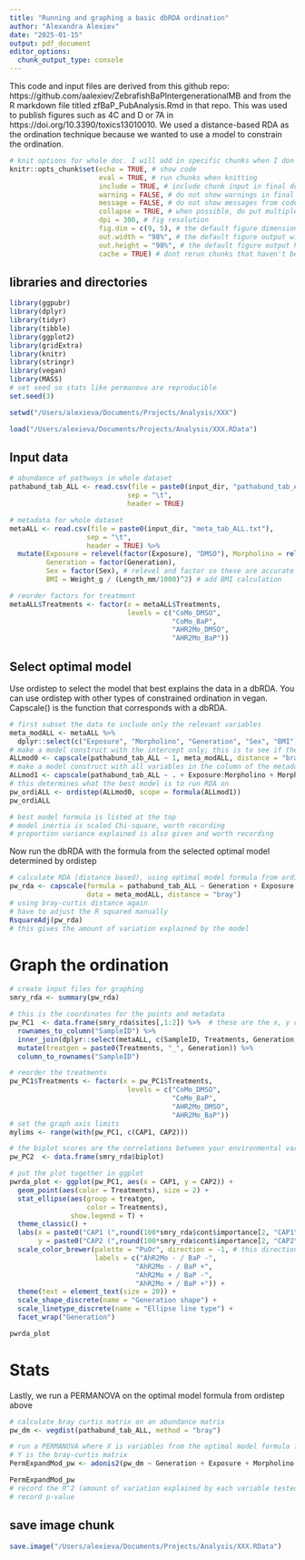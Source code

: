 ```yaml
---
title: "Running and graphing a basic dbRDA ordination"
author: "Alexandra Alexiev"
date: "2025-01-15"
output: pdf_document
editor_options: 
  chunk_output_type: console
---
```


This code and input files are derived from this github repo: https://github.com/aalexiev/ZebrafishBaPIntergenerationalMB and from the R markdown file titled zfBaP_PubAnalysis.Rmd in that repo. This was used to publish figures such as 4C and D or 7A in https://doi.org/10.3390/toxics13010010. We used a distance-based RDA as the ordination technique because we wanted to use a model to constrain the ordination.

```r
# knit options for whole doc. I will add in specific chunks when I don't want this to be the case
knitr::opts_chunk$set(echo = TRUE, # show code
                      eval = TRUE, # run chunks when knitting
                      include = TRUE, # include chunk input in final doc
                      warning = FALSE, # do not show warnings in final doc
                      message = FALSE, # do not show messages from code in final doc
                      collapse = TRUE, # when possible, do put multiple outputs in one block
                      dpi = 300, # fig resolution
                      fig.dim = c(9, 5), # the default figure dimensions
                      out.width = "98%", # the default figure output width
                      out.height = "98%", # the default figure output height 
                      cache = TRUE) # dont rerun chunks that haven't been changed

```

## libraries and directories

```r
library(ggpubr)
library(dplyr)
library(tidyr)
library(tibble)
library(ggplot2)
library(gridExtra)
library(knitr)
library(stringr)
library(vegan)
library(MASS)
# set seed so stats like permanova are reproducible
set.seed(3)

```

```r
setwd("/Users/alexieva/Documents/Projects/Analysis/XXX")

load("/Users/alexieva/Documents/Projects/Analysis/XXX.RData")

```

## Input data

```r
# abundance of pathways in whole dataset
pathabund_tab_ALL <- read.csv(file = paste0(input_dir, "pathabund_tab_ALL.txt"), 
                             sep = "\t",
                             header = TRUE)

# metadata for whole dataset
metaALL <- read.csv(file = paste0(input_dir, "meta_tab_ALL.txt"),
                   sep = "\t",
                   header = TRUE) %>%
  mutate(Exposure = relevel(factor(Exposure), "DMSO"), Morpholino = relevel(factor(Morpholino), "CoMo"),
         Generation = factor(Generation),
         Sex = factor(Sex), # relevel and factor so these are accurate
         BMI = Weight_g / (Length_mm/1000)^2) # add BMI calculation

# reorder factors for treatment
metaALL$Treatments <- factor(x = metaALL$Treatments,
                             levels = c("CoMo_DMSO",
                                        "CoMo_BaP",
                                        "AHR2Mo_DMSO",
                                        "AHR2Mo_BaP"))


```

## Select optimal model
Use ordistep to select the model that best explains the data in a dbRDA. You can use ordistep with other types of constrained ordination in vegan. Capscale() is the function that corresponds with a dbRDA.
```r
# first subset the data to include only the relevant variables
meta_modALL <- metaALL %>%
  dplyr::select(c("Exposure", "Morpholino", "Generation", "Sex", "BMI"))
# make a model construct with the intercept only; this is to see if the models with variables are actually a better fit compared to...well...no variables.
ALLmod0 <- capscale(pathabund_tab_ALL ~ 1, meta_modALL, distance = "bray")
# make a model construct with all variables in the column of the metadata file (the period) and a few interactions we were interested in (the colon variables)
ALLmod1 <- capscale(pathabund_tab_ALL ~ . + Exposure:Morpholino + Morpholino:Exposure + Generation:Exposure + Generation:Morpholino + Sex:BMI, meta_modALL, distance = "bray")
# this determines what the best model is to run RDA on
pw_ordiALL <- ordistep(ALLmod0, scope = formula(ALLmod1))
pw_ordiALL

# best model formula is listed at the top
# model inertia is scaled Chi-square, worth recording
# proportion variance explained is also given and worth recording

```

Now run the dbRDA with the formula from the selected optimal model determined by ordistep
```r
# calculate RDA (distance based), using optimal model formula from ordistep above
pw_rda <- capscale(formula = pathabund_tab_ALL ~ Generation + Exposure + Morpholino + Generation:Exposure + Exposure:Morpholino + Generation:Morpholino, 
                   data = meta_modALL, distance = "bray")
# using bray-curtis distance again
# have to adjust the R squared manually
RsquareAdj(pw_rda)
# this gives the amount of variation explained by the model


```

# Graph the ordination
```r
# create input files for graphing
smry_rda <- summary(pw_rda)

# this is the coordinates for the points and metadata
pw_PC1  <- data.frame(smry_rda$sites[,1:2]) %>%  # these are the x, y coordinates for the sample points
  rownames_to_column("SampleID") %>%
  inner_join(dplyr::select(metaALL, c(SampleID, Treatments, Generation, Exposure, Morpholino)), by = "SampleID") %>%
  mutate(treatgen = paste0(Treatments, "_", Generation)) %>%
  column_to_rownames("SampleID")

# reorder the treatments
pw_PC1$Treatments <- factor(x = pw_PC1$Treatments,
                             levels = c("CoMo_DMSO",
                                        "CoMo_BaP",
                                        "AHR2Mo_DMSO",
                                        "AHR2Mo_BaP"))
# set the graph axis limits
mylims <- range(with(pw_PC1, c(CAP1, CAP2)))

# the biplot scores are the correlations between your environmental variables and axes
pw_PC2  <- data.frame(smry_rda$biplot)

# put the plot together in ggplot
pwrda_plot <- ggplot(pw_PC1, aes(x = CAP1, y = CAP2)) + 
  geom_point(aes(color = Treatments), size = 2) +
  stat_ellipse(aes(group = treatgen, 
                   color = Treatments), 
               show.legend = T) +
  theme_classic() +
  labs(x = paste0("CAP1 (",round(100*smry_rda$cont$importance[2, "CAP1"], digits = 2),"%)"), # the importance is the variation explained by each axis
       y = paste0("CAP2 (",round(100*smry_rda$cont$importance[2, "CAP2"], digits = 2),"%)")) +
  scale_color_brewer(palette = "PuOr", direction = -1, # this direction argument just reverses the order of colors in the pre-made palette
                     labels = c("AhR2Mo - / BaP -",
                               "AhR2Mo - / BaP +",
                               "AhR2Mo + / BaP -",
                               "AhR2Mo + / BaP +")) +
  theme(text = element_text(size = 20)) +
  scale_shape_discrete(name = "Generation shape") +
  scale_linetype_discrete(name = "Ellipse line type") +
  facet_wrap("Generation")

pwrda_plot

```

# Stats
Lastly, we run a PERMANOVA on the optimal model formula from ordistep above
```r
# calculate bray curtis matrix on an abundance matrix
pw_dm <- vegdist(pathabund_tab_ALL, method = "bray")

# run a PERMANOVA where X is variables from the optimal model formula from above
# Y is the bray-curtis matrix
PermExpandMod_pw <- adonis2(pw_dm ~ Generation + Exposure + Morpholino + Generation:Exposure + Exposure:Morpholino + Generation:Morpholino, data = metaALL)

PermExpandMod_pw
# record the R^2 (amount of variation explained by each variable tested)
# record p-value 

```


## save image chunk 
```r
save.image("/Users/alexieva/Documents/Projects/Analysis/XXX.RData")

```